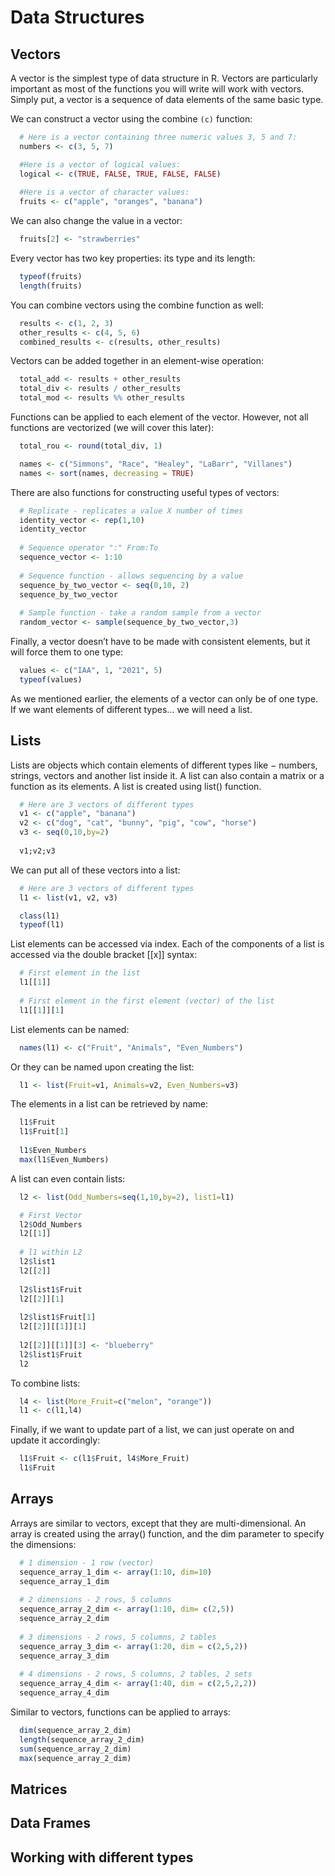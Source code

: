 # Data Structures

## Vectors

A vector is the simplest type of data structure in R. Vectors are particularly important as most of the functions you will write will work with vectors. Simply put, a vector is a sequence of data elements of the same basic type. 

We can construct a vector using the combine `(c)` function:

```r
  # Here is a vector containing three numeric values 3, 5 and 7:
  numbers <- c(3, 5, 7)

  #Here is a vector of logical values:
  logical <- c(TRUE, FALSE, TRUE, FALSE, FALSE) 
  
  #Here is a vector of character values:
  fruits <- c("apple", "oranges", "banana")
```

We can also change the value in a vector:

```r
  fruits[2] <- "strawberries"
```

Every vector has two key properties: its type and its length:

```r
  typeof(fruits)
  length(fruits)
```

You can combine vectors using the combine function as well:

```r
  results <- c(1, 2, 3)
  other_results <- c(4, 5, 6)
  combined_results <- c(results, other_results)
```

Vectors can be added together in an element-wise operation:

```r
  total_add <- results + other_results
  total_div <- results / other_results
  total_mod <- results %% other_results
```


Functions can be applied to each element of the vector. However, not all functions are vectorized (we will cover this later):

```r
  total_rou <- round(total_div, 1)

  names <- c("Simmons", "Race", "Healey", "LaBarr", "Villanes")
  names <- sort(names, decreasing = TRUE)
```

There are also functions for constructing useful types of vectors:

```r
  # Replicate - replicates a value X number of times 
  identity_vector <- rep(1,10)
  identity_vector
  
  # Sequence operator ":" From:To 
  sequence_vector <- 1:10
  
  # Sequence function - allows sequencing by a value
  sequence_by_two_vector <- seq(0,10, 2)
  sequence_by_two_vector
  
  # Sample function - take a random sample from a vector
  random_vector <- sample(sequence_by_two_vector,3)
```

Finally, a vector doesn't have to be made with consistent elements, but it will force them to one type:

```r
  values <- c("IAA", 1, "2021", 5)
  typeof(values)
```

As we mentioned earlier, the elements of a vector can only be of one type. If we want elements of different types... we will need a list.

## Lists

Lists are objects which contain elements of different types like − numbers, strings, vectors and another list inside it. A list can also contain a matrix or a function as its elements. A list is created using list() function.

```r
  # Here are 3 vectors of different types
  v1 <- c("apple", "banana")
  v2 <- c("dog", "cat", "bunny", "pig", "cow", "horse")
  v3 <- seq(0,10,by=2)
  
  v1;v2;v3
```

We can put all of these vectors into a list:

```r
  # Here are 3 vectors of different types
  l1 <- list(v1, v2, v3)

  class(l1)
  typeof(l1)  
```

List elements can be accessed via index. Each of the components of a list is accessed via the double bracket [[x]] syntax:

```r
  # First element in the list
  l1[[1]]
  
  # First element in the first element (vector) of the list
  l1[[1]][1]
```

List elements can be named:

```r
  names(l1) <- c("Fruit", "Animals", "Even_Numbers")
```

Or they can be named upon creating the list:

```r
  l1 <- list(Fruit=v1, Animals=v2, Even_Numbers=v3)
```

The elements in a list can be retrieved by name:

```r
  l1$Fruit
  l1$Fruit[1]
  
  l1$Even_Numbers
  max(l1$Even_Numbers)
```

A list can even contain lists:

```r
  l2 <- list(Odd_Numbers=seq(1,10,by=2), list1=l1)

  # First Vector
  l2$Odd_Numbers
  l2[[1]]
  
  # l1 within L2
  l2$list1
  l2[[2]]
  
  l2$list1$Fruit
  l2[[2]][1]
  
  l2$list1$Fruit[1]
  l2[[2]][[1]][1]
  
  l2[[2]][[1]][3] <- "blueberry"
  l2$list1$Fruit
  l2
```

To combine lists:

```r
  l4 <- list(More_Fruit=c("melon", "orange"))
  l1 <- c(l1,l4)
```

Finally, if we want to update part of a list, we can just operate on and update it accordingly:

```r
  l1$Fruit <- c(l1$Fruit, l4$More_Fruit)
  l1$Fruit
```

## Arrays
Arrays are similar to vectors, except that they are multi-dimensional. An array is created using the array() function, and the dim parameter to specify the dimensions:

```r
  # 1 dimension - 1 row (vector)
  sequence_array_1_dim <- array(1:10, dim=10)
  sequence_array_1_dim
  
  # 2 dimensions - 2 rows, 5 columns 
  sequence_array_2_dim <- array(1:10, dim= c(2,5))
  sequence_array_2_dim
  
  # 3 dimensions - 2 rows, 5 columns, 2 tables
  sequence_array_3_dim <- array(1:20, dim = c(2,5,2))
  sequence_array_3_dim
  
  # 4 dimensions - 2 rows, 5 columns, 2 tables, 2 sets 
  sequence_array_4_dim <- array(1:40, dim = c(2,5,2,2))
  sequence_array_4_dim
```

Similar to vectors, functions can be applied to arrays:

```r
  dim(sequence_array_2_dim)
  length(sequence_array_2_dim)
  sum(sequence_array_2_dim)
  max(sequence_array_2_dim)
```

## Matrices

## Data Frames

## Working with different types
